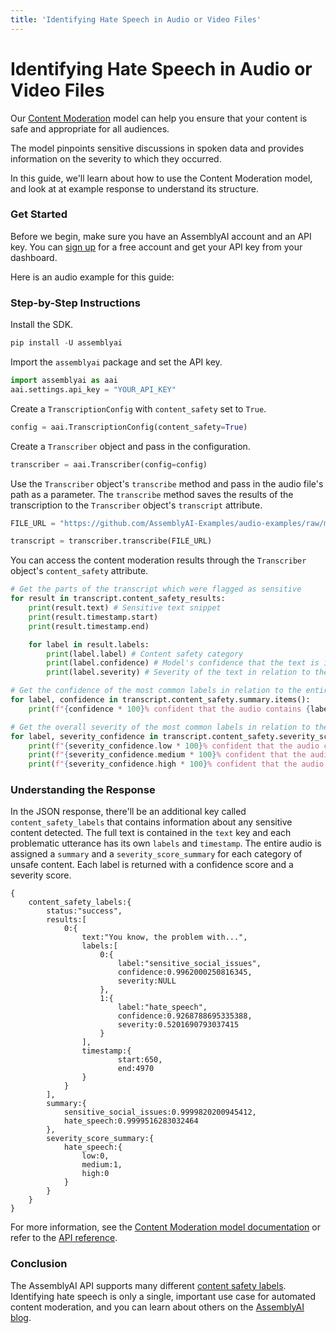 ```yaml
---
title: 'Identifying Hate Speech in Audio or Video Files'
---
```





# Identifying Hate Speech in Audio or Video Files

Our [Content Moderation](https://www.assemblyai.com/docs/models/content-moderation) model can help you ensure that your content is safe and appropriate for all audiences.

The model pinpoints sensitive discussions in spoken data and provides information on the severity to which they occurred.

In this guide, we'll learn about how to use the Content Moderation model, and look at at example response to understand its structure.

### Get Started

Before we begin, make sure you have an AssemblyAI account and an API key. You can [sign up](https://assemblyai.com/dashboard/signup) for a free account and get your API key from your dashboard.

Here is an audio example for this guide:


### Step-by-Step Instructions

Install the SDK.


```python
pip install -U assemblyai
```

Import the `assemblyai` package and set the API key.


```python
import assemblyai as aai
aai.settings.api_key = "YOUR_API_KEY"
```

Create a `TranscriptionConfig` with `content_safety` set to `True`.


```python
config = aai.TranscriptionConfig(content_safety=True)
```

Create a `Transcriber` object and pass in the configuration.


```python
transcriber = aai.Transcriber(config=config)
```

Use the `Transcriber` object's `transcribe` method and pass in the audio file's path as a parameter. The `transcribe` method saves the results of the transcription to the `Transcriber` object's `transcript` attribute.


```python
FILE_URL = "https://github.com/AssemblyAI-Examples/audio-examples/raw/main/20230607_me_canadian_wildfires.mp3"

transcript = transcriber.transcribe(FILE_URL)
```

You can access the content moderation results through the `Transcriber` object's `content_safety` attribute.


```python
# Get the parts of the transcript which were flagged as sensitive
for result in transcript.content_safety_results:
    print(result.text) # Sensitive text snippet
    print(result.timestamp.start)
    print(result.timestamp.end)

    for label in result.labels:
        print(label.label) # Content safety category
        print(label.confidence) # Model's confidence that the text is in this category
        print(label.severity) # Severity of the text in relation to the category

# Get the confidence of the most common labels in relation to the entire audio file
for label, confidence in transcript.content_safety.summary.items():
    print(f"{confidence * 100}% confident that the audio contains {label}")

# Get the overall severity of the most common labels in relation to the entire audio file
for label, severity_confidence in transcript.content_safety.severity_score_summary.items():
    print(f"{severity_confidence.low * 100}% confident that the audio contains low-severity {label}")
    print(f"{severity_confidence.medium * 100}% confident that the audio contains mid-severity {label}")
    print(f"{severity_confidence.high * 100}% confident that the audio contains high-severity {label}")
```

### Understanding the Response

In the JSON response, there'll be an additional key called `content_safety_labels` that contains information about any sensitive content detected. The full text is contained in the `text` key and each problematic utterance has its own `labels` and `timestamp`. The entire audio is assigned a `summary` and a `severity_score_summary` for each category of unsafe content. Each label is returned with a confidence score and a severity score.


```
{
    content_safety_labels:{
        status:"success",
        results:[
            0:{
                text:"You know, the problem with...",
                labels:[
                    0:{
                        label:"sensitive_social_issues",
                        confidence:0.9962000250816345,
                        severity:NULL
                    },
                    1:{
                        label:"hate_speech",
                        confidence:0.9268788695335388,
                        severity:0.5201690793037415
                    }
                ],
                timestamp:{
                        start:650,
                        end:4970
                }
            }
        ],
        summary:{
            sensitive_social_issues:0.9999820200945412,
            hate_speech:0.9999516283032464
        },
        severity_score_summary:{
            hate_speech:{
                low:0,
                medium:1,
                high:0
            }
        }
    }
}
```

For more information, see the [Content Moderation model documentation](https://www.assemblyai.com/docs/models/content-moderation#understanding-the-response) or refer to the [API reference](https://www.assemblyai.com/docs/api-reference/transcript).

### Conclusion

The AssemblyAI API supports many different [content safety labels](https://www.assemblyai.com/docs/models/content-moderation#all-labels-supported-by-the-model). Identifying hate speech is only a single, important use case for automated content moderation, and you can learn about others on the [AssemblyAI blog](https://www.assemblyai.com/blog/content-moderation-what-it-is-how-it-works-best-apis-2/).

